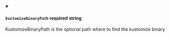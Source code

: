 
<details className="config-field" data-expandable="false" open>
<summary>

#### `kustomizeBinaryPath` <span class="config-field-required" data-required="false">required</span> <span class="config-field-type">string</span> <span class="config-field-default"></span> <span class="config-field-enum"></span>

KustomizeBinaryPath is the optional path where to find the kustomize binary

</summary>



</details>

